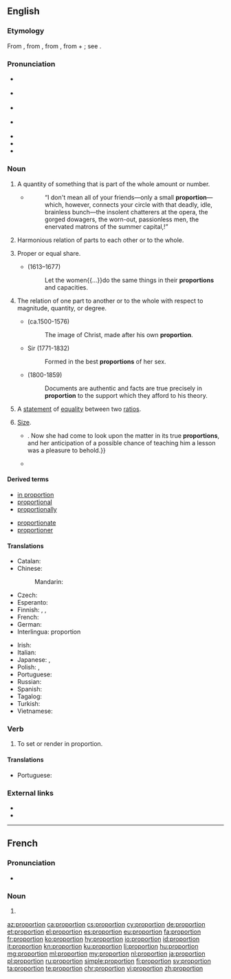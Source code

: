==English==

===Etymology===
From {{etyl|enm|en}} {{m|enm|proporcion}}, from {{etyl|fro|en}} {{m|fro|proportion}}, from {{etyl|la|en}} {{m|la|proportio||comparative relation, proportion, symmetry, analogy}}, from {{m|la|pro||for, before}} + {{m|la|portio||share, part}}; see {{m|en|portion}}.

===Pronunciation===
* {{a|GenAm}} {{IPA|/pɹəˈpɔɹʃən/|lang=en}}
* {{a|RP}} {{IPA|/pɹəˈpɔːʃən/|lang=en}}
* {{a|rhotic|horse-hoarse}} {{IPA|/pɹəˈpo(ː)ɹʃən/|lang=en}}
* {{a|nonrhotic|horse-hoarse}} {{IPA|/pɹəˈpoəʃən/|lang=en}}
* {{audio|en-us-proportion.ogg|Audio (US)|lang=en}}
* {{rhymes|ɔː(ɹ)ʃən|lang=en}}
* {{hyphenation|pro|por|tion|lang=en}}

===Noun===
{{en-noun|~}}

# {{lb|en|countable}} A quantity of something that is part of the whole amount or number.
#* {{RQ:Chmbrs YngrSt|VI}}
#*: “I don't mean all of your friends—only a small '''proportion'''—which, however, connects your circle with that deadly, idle, brainless bunch—the insolent chatterers at the opera, the gorged dowagers, the worn-out, passionless men, the enervated matrons of the summer capital,{{nb...}}!”
# {{lb|en|uncountable}} Harmonious relation of parts to each other or to the whole.
# {{lb|en|countable}} Proper or equal share.
#* {{w|Jeremy Taylor}} (1613–1677)
#*: Let the women{{...}}do the same things in their '''proportions''' and capacities.
# The relation of one part to another or to the whole with respect to magnitude, quantity, or degree.
#: {{ux|en|the '''proportion''' of the parts of a building, or of the body}}
#* {{w|Lancelot Ridley}} (ca.1500-1576)
#*: The image of Christ, made after his own '''proportion'''.
#* Sir {{w|Walter Scott}} (1771-1832)
#*: Formed in the best '''proportions''' of her sex.
#* {{w|Thomas Babington Macaulay, 1st Baron Macaulay|Thomas Macaulay}} (1800-1859)
#*: Documents are authentic and facts are true precisely in '''proportion''' to the support which they afford to his theory.
# {{lb|en|mathematics|countable}} A [[statement]] of [[equality]] between two [[ratio]]s.
# {{lb|en|countable|chiefly|in the plural}} [[size|Size]].
#* {{quote-book|year=1898|author={{w|Winston Churchill (novelist)|Winston Churchill}}
|title={{w|The Celebrity}}|chapter=8
|passage=The humor of my proposition appealed more strongly to Miss Trevor than I had looked for, and from that time forward she became her old self again;{{...}}. Now she had come to look upon the matter in its true '''proportions''', and her anticipation of a possible chance of teaching him a lesson was a pleasure to behold.}}
#* {{quote-news|date=May 20, 2012|author=Nathan Rabin
|title=[http://www.avclub.com/articles/marge-gets-a-job,73723/ TV: Review: THE SIMPSONS (CLASSIC): “Marge Gets A Job” (season 4, episode 7; originally aired 11/05/1992)]
|work=The Onion AV Club
|passage=What other television show would feature a gorgeously designed sequence where a horrifically mutated Pierre and Marie Curie, their bodies swollen to Godzilla-like '''proportions''' from prolonged exposure to the radiation that would eventually kill them, destroy an Asian city with their bare hands like vengeance-crazed monster-Gods?}}

====Derived terms====
{{der-top}}
* [[in proportion]]
* [[proportional]]
* [[proportionally]]
{{der-mid}}
* [[proportionate]]
* [[proportioner]]
{{der-bottom}}

====Translations====
{{trans-top|quantity that is part of the whole}}
* Catalan: {{t+|ca|proporció|f}}
* Chinese:
*: Mandarin: {{t+|cmn|比例|tr=bǐlì|sc=Hani}}
* Czech: {{t+|cs|poměr}}
* Esperanto: {{t|eo|proporcio}}
* Finnish: {{t+|fi|osa}}, {{t+|fi|osuus}}, {{t+|fi|suhde}}
* French: {{t+|fr|proportion|f}}
* German: {{t+|de|Proportion|f}}
* Interlingua: proportion
{{trans-mid}}
* Irish: {{t|ga|comhréir|f}}
* Italian: {{t+|it|proporzione}}
* Japanese: {{t+|ja|割合|tr=わりあい, wariai|sc=Jpan}}, {{t+|ja|比例|tr=ひれい, hirei|sc=Jpan}}
* Polish: {{t+|pl|proporcja|f}}, {{t+|pl|odsetek|m}}
* Portuguese: {{t+|pt|proporção|f}}
* Russian: {{t+|ru|пропо́рция|f}}
* Spanish: {{t+|es|proporción|f}}
* Tagalog: {{t|tl|hagway}}
* Turkish: {{t+|tr|orantı}}
* Vietnamese: {{t|vi|tỉ lệ}}
{{trans-bottom}}

===Verb===
{{en-verb}}

# {{label|en|arts}} To set or render in proportion.

====Translations====
{{trans-top|to set or render in proportion}}
* Portuguese: {{t+|pt|proporcionar}}
{{trans-mid}}
{{trans-bottom}}

===External links===
* {{R:Webster 1913}}
* {{R:Century 1911}}

----

==French==

===Pronunciation===
* {{audio|Fr-proportion.ogg|Audio|lang=fr}}

===Noun===
{{fr-noun|f}}

# {{l|en|proportion}}

[[az:proportion]]
[[ca:proportion]]
[[cs:proportion]]
[[cy:proportion]]
[[de:proportion]]
[[et:proportion]]
[[el:proportion]]
[[es:proportion]]
[[eu:proportion]]
[[fa:proportion]]
[[fr:proportion]]
[[ko:proportion]]
[[hy:proportion]]
[[io:proportion]]
[[id:proportion]]
[[it:proportion]]
[[kn:proportion]]
[[ku:proportion]]
[[li:proportion]]
[[hu:proportion]]
[[mg:proportion]]
[[ml:proportion]]
[[my:proportion]]
[[nl:proportion]]
[[ja:proportion]]
[[pl:proportion]]
[[ru:proportion]]
[[simple:proportion]]
[[fi:proportion]]
[[sv:proportion]]
[[ta:proportion]]
[[te:proportion]]
[[chr:proportion]]
[[vi:proportion]]
[[zh:proportion]]